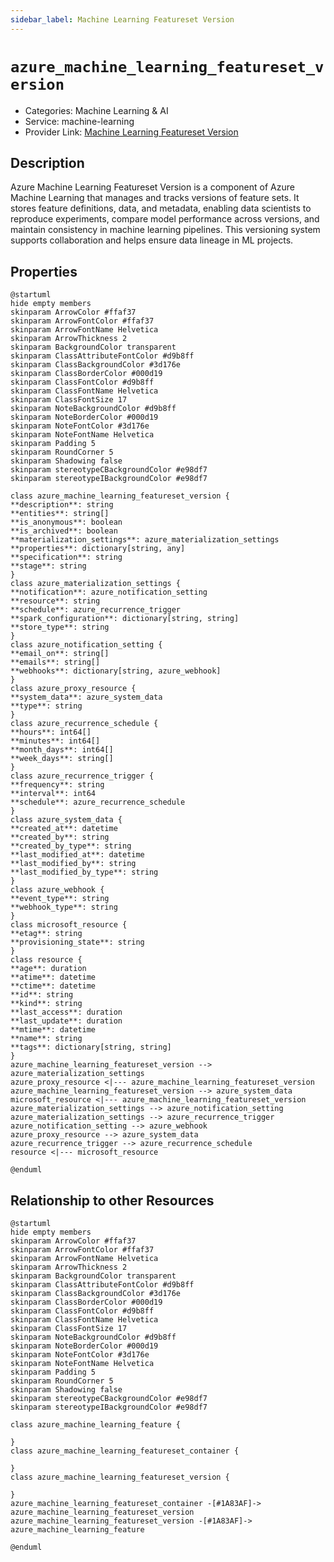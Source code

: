 ```yaml
---
sidebar_label: Machine Learning Featureset Version
---
```


# `azure_machine_learning_featureset_version`

- Categories: Machine Learning & AI
- Service: machine-learning
- Provider Link: [Machine Learning Featureset Version](https://learn.microsoft.com/en-us/azure/machine-learning/concept-feature-store)

## Description

Azure Machine Learning Featureset Version is a component of Azure Machine Learning that manages and tracks versions of feature sets. It stores feature definitions, data, and metadata, enabling data scientists to reproduce experiments, compare model performance across versions, and maintain consistency in machine learning pipelines. This versioning system supports collaboration and helps ensure data lineage in ML projects.

## Properties

<ZoomPanPinch>

```kroki imgType="plantuml" imgAlt="Diagram of Machine Learning Featureset Version data model"
@startuml
hide empty members
skinparam ArrowColor #ffaf37
skinparam ArrowFontColor #ffaf37
skinparam ArrowFontName Helvetica
skinparam ArrowThickness 2
skinparam BackgroundColor transparent
skinparam ClassAttributeFontColor #d9b8ff
skinparam ClassBackgroundColor #3d176e
skinparam ClassBorderColor #000d19
skinparam ClassFontColor #d9b8ff
skinparam ClassFontName Helvetica
skinparam ClassFontSize 17
skinparam NoteBackgroundColor #d9b8ff
skinparam NoteBorderColor #000d19
skinparam NoteFontColor #3d176e
skinparam NoteFontName Helvetica
skinparam Padding 5
skinparam RoundCorner 5
skinparam Shadowing false
skinparam stereotypeCBackgroundColor #e98df7
skinparam stereotypeIBackgroundColor #e98df7

class azure_machine_learning_featureset_version {
**description**: string
**entities**: string[]
**is_anonymous**: boolean
**is_archived**: boolean
**materialization_settings**: azure_materialization_settings
**properties**: dictionary[string, any]
**specification**: string
**stage**: string
}
class azure_materialization_settings {
**notification**: azure_notification_setting
**resource**: string
**schedule**: azure_recurrence_trigger
**spark_configuration**: dictionary[string, string]
**store_type**: string
}
class azure_notification_setting {
**email_on**: string[]
**emails**: string[]
**webhooks**: dictionary[string, azure_webhook]
}
class azure_proxy_resource {
**system_data**: azure_system_data
**type**: string
}
class azure_recurrence_schedule {
**hours**: int64[]
**minutes**: int64[]
**month_days**: int64[]
**week_days**: string[]
}
class azure_recurrence_trigger {
**frequency**: string
**interval**: int64
**schedule**: azure_recurrence_schedule
}
class azure_system_data {
**created_at**: datetime
**created_by**: string
**created_by_type**: string
**last_modified_at**: datetime
**last_modified_by**: string
**last_modified_by_type**: string
}
class azure_webhook {
**event_type**: string
**webhook_type**: string
}
class microsoft_resource {
**etag**: string
**provisioning_state**: string
}
class resource {
**age**: duration
**atime**: datetime
**ctime**: datetime
**id**: string
**kind**: string
**last_access**: duration
**last_update**: duration
**mtime**: datetime
**name**: string
**tags**: dictionary[string, string]
}
azure_machine_learning_featureset_version --> azure_materialization_settings
azure_proxy_resource <|--- azure_machine_learning_featureset_version
azure_machine_learning_featureset_version --> azure_system_data
microsoft_resource <|--- azure_machine_learning_featureset_version
azure_materialization_settings --> azure_notification_setting
azure_materialization_settings --> azure_recurrence_trigger
azure_notification_setting --> azure_webhook
azure_proxy_resource --> azure_system_data
azure_recurrence_trigger --> azure_recurrence_schedule
resource <|--- microsoft_resource

@enduml
```

</ZoomPanPinch>

## Relationship to other Resources

<ZoomPanPinch>

```kroki imgType="plantuml" imgAlt="Diagram of Machine Learning Featureset Version resource relationships"
@startuml
hide empty members
skinparam ArrowColor #ffaf37
skinparam ArrowFontColor #ffaf37
skinparam ArrowFontName Helvetica
skinparam ArrowThickness 2
skinparam BackgroundColor transparent
skinparam ClassAttributeFontColor #d9b8ff
skinparam ClassBackgroundColor #3d176e
skinparam ClassBorderColor #000d19
skinparam ClassFontColor #d9b8ff
skinparam ClassFontName Helvetica
skinparam ClassFontSize 17
skinparam NoteBackgroundColor #d9b8ff
skinparam NoteBorderColor #000d19
skinparam NoteFontColor #3d176e
skinparam NoteFontName Helvetica
skinparam Padding 5
skinparam RoundCorner 5
skinparam Shadowing false
skinparam stereotypeCBackgroundColor #e98df7
skinparam stereotypeIBackgroundColor #e98df7

class azure_machine_learning_feature {

}
class azure_machine_learning_featureset_container {

}
class azure_machine_learning_featureset_version {

}
azure_machine_learning_featureset_container -[#1A83AF]-> azure_machine_learning_featureset_version
azure_machine_learning_featureset_version -[#1A83AF]-> azure_machine_learning_feature

@enduml
```

</ZoomPanPinch>
